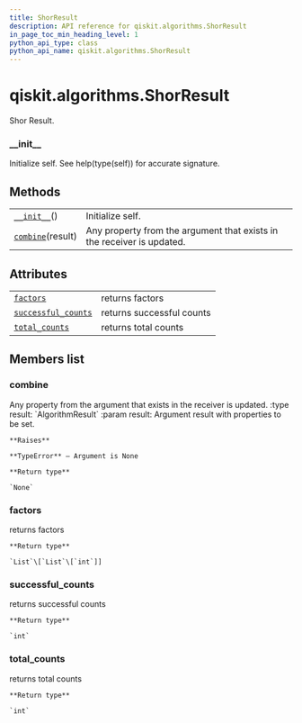 ```yaml
---
title: ShorResult
description: API reference for qiskit.algorithms.ShorResult
in_page_toc_min_heading_level: 1
python_api_type: class
python_api_name: qiskit.algorithms.ShorResult
---
```


# qiskit.algorithms.ShorResult

<Class id="qiskit.algorithms.ShorResult" isDedicatedPage={true} github="https://github.com/qiskit/qiskit/tree/stable/0.18/qiskit/algorithms/factorizers/shor.py" signature="ShorResult" modifiers="class">
  Shor Result.

  ### \_\_init\_\_

  <Function id="qiskit.algorithms.ShorResult.__init__" signature="__init__()">
    Initialize self. See help(type(self)) for accurate signature.
  </Function>

  ## Methods

  |                                                                                                   |                                                                        |
  | ------------------------------------------------------------------------------------------------- | ---------------------------------------------------------------------- |
  | [`__init__`](#qiskit.algorithms.ShorResult.__init__ "qiskit.algorithms.ShorResult.__init__")()    | Initialize self.                                                       |
  | [`combine`](#qiskit.algorithms.ShorResult.combine "qiskit.algorithms.ShorResult.combine")(result) | Any property from the argument that exists in the receiver is updated. |

  ## Attributes

  |                                                                                                                         |                           |
  | ----------------------------------------------------------------------------------------------------------------------- | ------------------------- |
  | [`factors`](#qiskit.algorithms.ShorResult.factors "qiskit.algorithms.ShorResult.factors")                               | returns factors           |
  | [`successful_counts`](#qiskit.algorithms.ShorResult.successful_counts "qiskit.algorithms.ShorResult.successful_counts") | returns successful counts |
  | [`total_counts`](#qiskit.algorithms.ShorResult.total_counts "qiskit.algorithms.ShorResult.total_counts")                | returns total counts      |

  ## Members list

  ### combine

  <Function id="qiskit.algorithms.ShorResult.combine" signature="combine(result)">
    Any property from the argument that exists in the receiver is updated. :type result: `AlgorithmResult` :param result: Argument result with properties to be set.

    **Raises**

    **TypeError** – Argument is None

    **Return type**

    `None`
  </Function>

  ### factors

  <Attribute id="qiskit.algorithms.ShorResult.factors">
    returns factors

    **Return type**

    `List`\[`List`\[`int`]]
  </Attribute>

  ### successful\_counts

  <Attribute id="qiskit.algorithms.ShorResult.successful_counts">
    returns successful counts

    **Return type**

    `int`
  </Attribute>

  ### total\_counts

  <Attribute id="qiskit.algorithms.ShorResult.total_counts">
    returns total counts

    **Return type**

    `int`
  </Attribute>
</Class>

